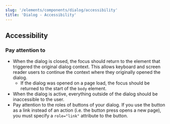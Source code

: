 ```yaml
---
slug: '/elements/components/dialog/accessibility'
title: 'Dialog - Accessibility'
---
```




## Accessibility

### Pay attention to
- When the dialog is closed, the focus should return to the element that triggered the original dialog context. This allows keyboard and screen reader users to continue the context where they originally opened the dialog.
    - If the dialog was opened on a page load, the focus should be returned to the start of the `body` element.
- When the dialog is active, everything outside of the dialog should be inaccessible to the user.
- Pay attention to the roles of buttons of your dialog. If you use the button as a link instead of an action (i.e. the button press opens a new page), you must specify a `role="link"` attribute to the button.
